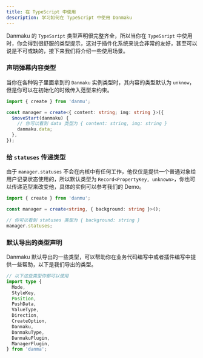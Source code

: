 ```yaml
---
title: 在 TypeScript 中使用
description: 学习如何在 TypeScript 中使用 Danmaku
---
```


Danmaku 的 `TypeSsript` 类型声明很完整齐全，所以当你在 `TypeSsript` 中使用时，你会得到很舒服的类型提示，这对于插件化系统来说会非常的友好，甚至可以说是不可或缺的，接下来我们将介绍一些使用场景。

### 声明弹幕内容类型

当你在各种钩子里面拿到的 `Danmaku` 实例类型时，其内容的类型默认为 `unknow`，但是你可以在初始化的时候传入范型来约束。

```ts
import { create } from 'danmu';

const manager = create<{ content: string; img: string }>({
  $moveStart(danmaku) {
    // 你可以看到 data 类型为 { content: string, img: string }
    danmaku.data;
  },
});
```

### 给 `statuses` 传递类型

由于 `manager.statuses` 不会在内核中有任何工作，他仅仅是提供一个普通对象给用户记录状态使用的，所以默认类型为 `Record<PropertyKey, unknown>`，你也可以传递范型来改变他，具体的实例可以参考我们的 Demo。

```ts
import { create } from 'danmu';

const manager = create<string, { background: string }>();

// 你可以看到 statuses 类型为 { background: string }
manager.statuses;
```

### 默认导出的类型声明

Danmaku 默认导出的一些类型，可以帮助你在业务代码编写中或者插件编写中提供一些帮助，以下是我们导出的类型。

```ts
// 以下这些类型你都可以使用
import type {
  Mode,
  StyleKey,
  Position,
  PushData,
  ValueType,
  Direction,
  CreateOption,
  Danmaku,
  DanmakuType,
  DanmakuPlugin,
  ManagerPlugin,
} from 'danma';
```
